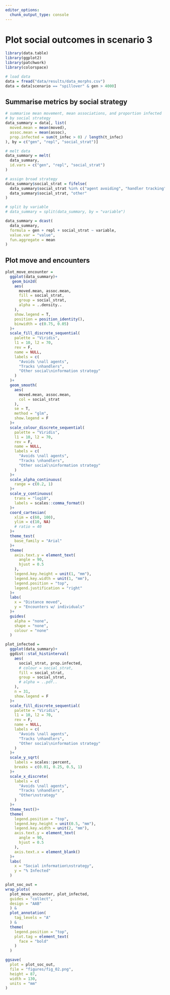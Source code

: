 ```yaml
---
editor_options: 
  chunk_output_type: console
---
```


# Plot social outcomes in scenario 3

```r
library(data.table)
library(ggplot2)
library(patchwork)
library(colorspace)
```

```r
# load data
data = fread("data/results/data_morphs.csv")
data = data[scenario == "spillover" & gen > 4000]
```

## Summarise metrics by social strategy

```r
# summarise mean movement, mean associations, and proportion infected
# by social strategy
data_summary = data[, list(
  moved.mean = mean(moved),
  assoc.mean = mean(assoc),
  prop.infected = sum(t_infec > 0) / length(t_infec)
), by = c("gen", "repl", "social_strat")]

# melt data
data_summary = melt(
  data_summary,
  id.vars = c("gen", "repl", "social_strat")
)

# assign broad strategy
data_summary$social_strat = fifelse(
  data_summary$social_strat %in% c("agent avoiding", "handler tracking"),
  data_summary$social_strat, "other"
)

# split by variable
# data_summary = split(data_summary, by = "variable")
```

```r
data_summary = dcast(
  data_summary,
  formula = gen + repl + social_strat ~ variable,
  value.var = "value",
  fun.aggregate = mean
)
```

## Plot move and encounters

```r
plot_move_encounter =
  ggplot(data_summary)+
   geom_bin2d(
    aes(
      moved.mean, assoc.mean,
      fill = social_strat,
      group = social_strat,
      alpha = ..density..
    ),
    show.legend = T,
    position = position_identity(),
    binwidth = c(0.75, 0.05)
  )+
  scale_fill_discrete_sequential(
    palette = "Viridis",
    l1 = 10, l2 = 70,
    rev = F,
    name = NULL,
    labels = c(
      "Avoids \nall agents",
      "Tracks \nhandlers",
      "Other social\ninformation strategy"
    )
  )+
  geom_smooth(
    aes(
      moved.mean, assoc.mean,
      col = social_strat
    ),
    se = T,
    method = "glm",
    show.legend = F
  )+
  scale_colour_discrete_sequential(
    palette = "Viridis",
    l1 = 10, l2 = 70,
    rev = F,
    name = NULL,
    labels = c(
      "Avoids \nall agents",
      "Tracks \nhandlers",
      "Other social\ninformation strategy"
    )
  )+
  scale_alpha_continuous(
    range = c(0.2, 1)
  )+
  scale_y_continuous(
    trans = "log10",
    labels = scales::comma_format()
  )+
  coord_cartesian(
    xlim = c(60, 100),
    ylim = c(10, NA)
    # ratio = 40
  )+
  theme_test(
    base_family = "Arial"
  )+
  theme(
    axis.text.y = element_text(
      angle = 90,
      hjust = 0.5
    ),
    legend.key.height = unit(1, "mm"),
    legend.key.width = unit(1, "mm"),
    legend.position = "top",
    legend.justification = "right"
  )+
  labs(
    x = "Distance moved",
    y = "Encounters w/ individuals"
  )+
  guides(
    alpha = "none",
    shape = "none",
    colour = "none"
  )
```

```r
plot_infected =
  ggplot(data_summary)+
  ggdist::stat_histinterval(
    aes(
      social_strat, prop.infected,
      # colour = social_strat,
      fill = social_strat,
      group = social_strat,
      # alpha = ..pdf..
    ), 
    n = 31,
    show.legend = F
  )+
  scale_fill_discrete_sequential(
    palette = "Viridis",
    l1 = 10, l2 = 70,
    rev = F,
    name = NULL,
    labels = c(
      "Avoids \nall agents",
      "Tracks \nhandlers",
      "Other social\ninformation strategy"
    )
  )+
  scale_y_sqrt(
    labels = scales::percent,
    breaks = c(0.01, 0.25, 0.5, 1)
  )+
  scale_x_discrete(
    labels = c(
      "Avoids \nall agents",
      "Tracks \nhandlers",
      "Other\nstrategy"
    )
  )+
  theme_test()+
  theme(
    legend.position = "top",
    legend.key.height = unit(0.5, "mm"),
    legend.key.width = unit(2, "mm"),
    axis.text.y = element_text(
      angle = 90,
      hjust = 0.5
    ),
    axis.text.x = element_blank()
  )+
  labs(
    x = "Social information\nstrategy",
    y = "% Infected"
  )
```

```r
plot_soc_out =
wrap_plots(
  plot_move_encounter, plot_infected,
  guides = "collect",
  design = "AAB"
  ) &
  plot_annotation(
    tag_levels = "A"
  ) &
  theme(
    legend.position = "top",
    plot.tag = element_text(
      face = "bold"
    )
  )

ggsave(
  plot = plot_soc_out,
  file = "figures/fig_02.png",
  height = 87,
  width = 130,
  units = "mm"
)
```
